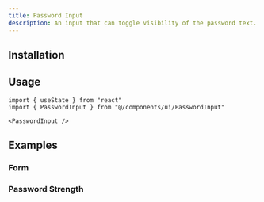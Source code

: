 ```yaml
---
title: Password Input
description: An input that can toggle visibility of the password text.
---
```



<CodePreview demo="password-input/basic" />

## Installation

<Installation registryItem="password-input" />

## Usage

```tsx
import { useState } from "react"
import { PasswordInput } from "@/components/ui/PasswordInput"
```

```tsx
<PasswordInput />
```

## Examples

### Form

<CodePreview demo="password-input/form" />

### Password Strength

<CodePreview demo="password-input/password-strength" />

<ToastProvider />
